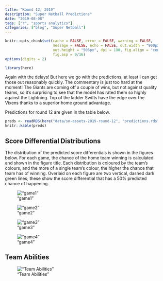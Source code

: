 ```yaml
---
title: "Round 12, 2019"
description: "Super Netball Predictions"
date: "2019-08-08"
tags: ["r", "sports analytics"]
categories: ["blog", "Super Netball"]
---
```


<!-- Time-stamp: <2019-05-15 16:12:32 (slane)> -->

```r
knitr::opts_chunk$set(cache = FALSE, error = FALSE, warning = FALSE,
                      message = FALSE, echo = FALSE, out.width = "900px",
                      out.height = "506px", dpi = 180, fig.align = "center",
                      fig.asp = 9/16)
options(digits = 2)

```

```r
library(here)

```

Again with the delays! But here we go with the predictions, at least I can get those out reasonably quickly. The commentary is just too hard at the moment! The Giants are coming off a couple of wins, but not against quality teams, so it's surprising to see that the model has rated them so highly against the Lightning. Top of the ladder Swifts have the edge over the Vixens thanks to a superior home ground advantage.

Predictions for round 12 are given in the table below.

```r
preds <- readRDS(here("data/sn-assets-2019-round-12", "predictions.rds"))
knitr::kable(preds)

```

## Score Differential Distributions

The distribution of the predicted score differentials is shown in the figures
below. For each game, the chance of the home team winning is calculated and
shown in the figure title. Each distribution is coloured by the team's colours,
and the more of a single team's colour, the higher the chance that team has of
winning. Overlaid on each figure are two vertical, dashed dark green lines;
these show the score differential that has a 50% predicted chance of happening.

!["game1"](/sn-assets/2019/round12/game-1.png)

!["game2"](/sn-assets/2019/round12/game-2.png)

!["game3"](/sn-assets/2019/round12/game-3.png)

!["game4"](/sn-assets/2019/round12/game-4.png)

## Team Abilities

!["Team Abilities"](/sn-assets/2019/round12/abilities.png)
